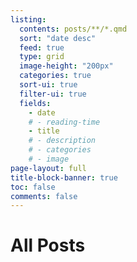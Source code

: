 ```yaml
---
listing:
  contents: posts/**/*.qmd
  sort: "date desc"
  feed: true
  type: grid
  image-height: "200px"
  categories: true
  sort-ui: true
  filter-ui: true
  fields:
    - date
    # - reading-time
    - title
    # - description
    # - categories
    # - image
page-layout: full
title-block-banner: true
toc: false
comments: false
---
```


# All Posts
